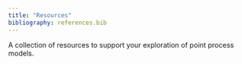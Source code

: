 ```yaml
---
title: "Resources"
bibliography: references.bib
---
```


A collection of resources to support your exploration of point process models. 


